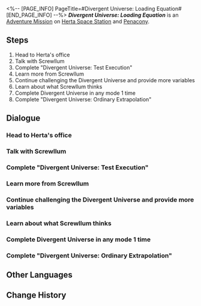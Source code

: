 <%-- [PAGE_INFO]
PageTitle=#Divergent Universe: Loading Equation#
[END_PAGE_INFO] --%>
{{Stub|Dialogue.}}
{{Mission Infobox
|id            = 8023401
|title         = 
|image         = <!--Mission Divergent Universe: Loading Equation.png-->
|type          = Adventure
|event_name    = 
|chapter       = 
|requirements  = 
* [[Adventure Mission]] ''[[Good Stuff]]'' completed
* [[Trailblaze Mission]] ''[[Stranger in a Strange Land]]'' completed
|summary       = <!--official mission summary from Fate's Atlas-->
|characters    = Screwllum; Trailblazer
|startLocation = [[Herta Space Station]] - [[Herta's Office]]
|world         = Herta Space Station
|area          = Herta's Office
|prev          = Good Stuff
|next          = 
|rewards       = Credit*5,000
}}
'''''Divergent Universe: Loading Equation''''' is an [[Adventure Mission]] on [[Herta Space Station]] and [[Penacony]].

==Steps==
# Head to Herta's office
# Talk with Screwllum
# Complete "Divergent Universe: Test Execution"
# Learn more from Screwllum
# Continue challenging the Divergent Universe and provide more variables
# Learn about what Screwllum thinks
# Complete Divergent Universe in any mode 1 time
# Complete "Divergent Universe: Ordinary Extrapolation"

<!--
==Gameplay Notes==

--><!--
==Trial Character==

-->
==Dialogue==
{{Stub Dialogue}}
===Head to Herta's office===
{{Mission Description|type=adventure|location=Herta's Office|Great inventions often arise from a stroke of inspiration by geniuses and the thousand waves of the era.}}
{{Dialogue Start}}
:{{tx}}
{{Dialogue End}}

===Talk with Screwllum===
{{Mission Description|type=adventure|location=Herta's Office|update|Plant a flower among the collision of ideas and wait for it to sprout in the future.}}
{{Dialogue Start}}
:{{tx}}
{{Dialogue End}}

===Complete "Divergent Universe: Test Execution"===
{{Mission Description|type=adventure|location=Radiant Feldspar|update|Nameless falls from the dream into the mortal realm, while the mortal realm catches Nameless in dreams.}}
{{Dialogue Start}}
:{{tx}}
{{Dialogue End}}

===Learn more from Screwllum===
{{Mission Description|type=adventure|location=Radiant Feldspar|update|In the equation between the Aeons and mortals, where will Truth make its choice?}}
{{Dialogue Start}}
:{{tx}}
{{Dialogue End}}

===Continue challenging the Divergent Universe and provide more variables===
{{Mission Description|type=adventure|location=Radiant Feldspar|update|Step into their story, witness their lives, and remember their existence.}}
{{Dialogue Start}}
:{{tx}}
{{Dialogue End}}

===Learn about what Screwllum thinks===
{{Mission Description|type=adventure|location=Radiant Feldspar|update|Please, close your eyes and listen to the melody behind those names.}}
{{Dialogue Start}}
:{{tx}}
{{Dialogue End}}

===Complete Divergent Universe in any mode 1 time===
{{Mission Description|type=adventure|location=Radiant Feldspar|update|Step into their story, witness their lives, and remember their existence.}}
{{Dialogue Start}}
:{{tx}}
{{Dialogue End}}

===Complete "Divergent Universe: Ordinary Extrapolation"===
{{Mission Description|type=adventure|location=Radiant Feldspar|update|Nameless falls from the dream into the mortal realm, while the mortal realm catches Nameless in dreams.}}
{{Dialogue Start}}
:{{tx}}
{{Dialogue End}}

==Other Languages==
{{Other Languages
|en   = Divergent Universe: Loading Equation
|zhs  = 差分宇宙：方程载入
|zht  = 差分宇宙：方程式載入
|ja   = 階差宇宙：方程式の読み込み
|ko   = 차분화 우주: 방정식 로딩
|es   = Universo Diferenciado: Cargando ecuación
|fr   = Univers parallèle : Chargement d'équation
|ru   = Расходящаяся вселенная: Загрузка уравнения
|th   = จักรวาลต่างมิติ: โหลดสมการ
|vi   = Vũ Trụ Sai Phân: Tải Phương Trình
|de   = Divergentes Universum: Gleichungsladung
|id   = Divergent Universe: Pemuatan Persamaan
|pt   = Universo Divergente: Carregando Equação
}}

==Change History==
{{Change History|2.3}}
